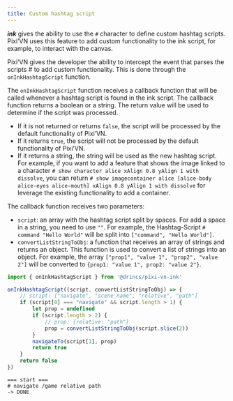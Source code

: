```yaml
---
title: Custom hashtag script
---
```


**_ink_** gives the ability to use the `#` character to define custom hashtag scripts. Pixi’VN uses this feature to add custom functionality to the ink script, for example, to interact with the canvas.

Pixi’VN gives the developer the ability to intercept the event that parses the scripts # to add custom functionality. This is done through the `onInkHashtagScript` function.

The `onInkHashtagScript` function receives a callback function that will be called whenever a hashtag script is found in the ink script. The callback function returns a boolean or a string. The return value will be used to determine if the script was processed.

- If it is not returned or returns `false`, the script will be processed by the default functionality of Pixi’VN.
- If it returns `true`, the script will not be processed by the default functionality of Pixi’VN.
- If it returns a string, the string will be used as the new hashtag script. For example, if you want to add a feature that shows the image linked to a character `# show character alice xAlign 0.8 yAlign 1 with dissolve`, you can return `# show imagecontainer alice [alice-body alice-eyes alice-mouth] xAlign 0.8 yAlign 1 with dissolve` for leverage the <DynamicLink href="/ink/canvas#show-a-image-container-in-ink">existing functionality to add a container</DynamicLink>.

The callback function receives two parameters:

- `script`: an array with the hashtag script split by spaces. For add a space in a string, you need to use `""`. For example, the Hashtag-Script `# command "Hello World"` will be split into `["command", "Hello World"]`.
- `convertListStringToObj`: a function that receives an array of strings and returns an object. This function is used to convert a list of strings into an object. For example, the array `["prop1", "value 1", "prop2", "value 2"]` will be converted to `{prop1: "value 1", prop2: "value 2"}`.

```ts tab="main.ts"
import { onInkHashtagScript } from '@drincs/pixi-vn-ink'

onInkHashtagScript((script, convertListStringToObj) => {
    // script: ["navigate", "scene_name", "relative", "path"]
    if (script[0] === "navigate" && script.length > 1) {
        let prop = undefined
        if (script.length > 2) {
            // prop: {relative: "path"}
            prop = convertListStringToObj(script.slice(2))
        }
        navigateTo(script[1], prop)
        return true
    }
    return false
})
```

```ink tab="ink/start.ink"
=== start ===
# navigate /game relative path
-> DONE
```
